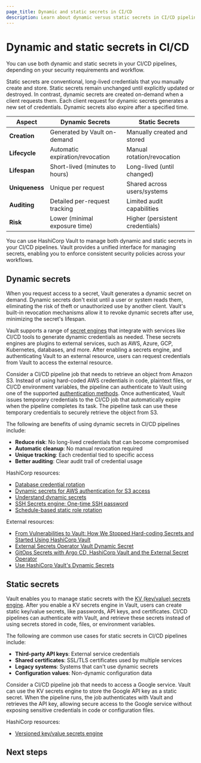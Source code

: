 ```yaml
---
page_title: Dynamic and static secrets in CI/CD
description: Learn about dynamic versus static secrets in CI/CD pipelines.
---
```


# Dynamic and static secrets in CI/CD

You can use both dynamic and static secrets in your CI/CD pipelines, depending on your security requirements and workflow.

Static secrets are conventional, long-lived credentials that you manually create and store. Static secrets remain unchanged until explicitly updated or destroyed. In contrast, dynamic secrets are created on-demand when a client requests them. Each client request for dynamic secrets generates a new set of credentials. Dynamic secrets also expire after a specified time.

| Aspect | Dynamic Secrets | Static Secrets |
|--------|----------------|----------------|
| **Creation** | Generated by Vault on-demand | Manually created and stored |
| **Lifecycle** | Automatic expiration/revocation | Manual rotation/revocation |
| **Lifespan** | Short-lived (minutes to hours) | Long-lived (until changed) |
| **Uniqueness** | Unique per request | Shared across users/systems |
| **Auditing** | Detailed per-request tracking | Limited audit capabilities |
| **Risk** | Lower (minimal exposure time) | Higher (persistent credentials) |

You can use HashiCorp Vault to manage both dynamic and static secrets in your CI/CD pipelines. Vault provides a unified interface for managing secrets, enabling you to enforce consistent security policies across your workflows.

## Dynamic secrets

When you request access to a secret, Vault generates a dynamic secret on demand. Dynamic secrets don't exist until a user or system reads them, eliminating the risk of theft or unauthorized use by another client. Vault's built-in revocation mechanisms allow it to revoke dynamic secrets after use, minimizing the secret's lifespan.

Vault supports a range of [secret engines](/vault/docs/secrets#secrets-engines) that integrate with services like CI/CD tools to generate dynamic credentials as needed. These secrets engines are plugins to external services, such as AWS, Azure, GCP, Kubernetes, databases, and more. After enabling a secrets engine, and authenticating Vault to an external resource, users can request credentials from Vault to access the external resource.

Consider a CI/CD pipeline job that needs to retrieve an object from Amazon S3. Instead of using hard-coded AWS credentials in code, plaintext files, or CI/CD environment variables, the pipeline can authenticate to Vault using one of the supported
[authentication methods](/vault/docs/auth). Once authenticated, Vault issues temporary credentials to the CI/CD job that automatically expire when the pipeline completes its task. The pipeline task can use these temporary credentials to securely retrieve the object from S3.

The following are benefits of using dynamic secrets in CI/CD pipelines include:

- **Reduce risk**: No long-lived credentials that can become compromised
- **Automatic cleanup**: No manual revocation required
- **Unique tracking**: Each credential tied to specific access
- **Better auditing**: Clear audit trail of credential usage

HashiCorp resources:

- [Database credential rotation](/vault/tutorials/db-credentials)
- [Dynamic secrets for AWS authentication for S3 access](/vault/tutorials/db-credentials/database-secrets)
- [Understand dynamic secrets](/vault/tutorials/get-started/understand-static-dynamic-secrets)
- [SSH Secrets engine: One-time SSH password](/vault/tutorials/secrets-management/ssh-otp)
- [Schedule-based static role rotation](/vault/docs/secrets/databases#schedule-based-static-role-rotation)

External resources:

- [From Vulnerabilities to Vault: How We Stopped Hard-coding Secrets and Started Using HashiCorp Vault](https://journal.hexmos.com/how-to-use-hashicorp-vault/)
- [External Secrets Operator Vault Dynamic Secret](https://external-secrets.io/latest/api/generator/vault/)
- [GitOps Secrets with Argo CD, HashiCorp Vault and the External Secret Operator](https://codefresh.io/blog/gitops-secrets-with-argo-cd-hashicorp-vault-and-the-external-secret-operator/)
- [Use HashiCorp Vault's Dynamic Secrets](https://www.cockroachlabs.com/docs/stable/vault-db-secrets-tutorial)

## Static secrets

Vault enables you to manage static secrets with the [KV (key/value) secrets engine](/vault/docs/secrets/kv). After you enable a KV secrets engine in Vault, users can create static key/value secrets, like passwords, API keys, and certificates. CI/CD pipelines can authenticate with Vault, and retrieve these secrets instead of using secrets stored in code, files, or environment variables.

The following are common use cases for static secrets in CI/CD pipelines include:

- **Third-party API keys**: External service credentials
- **Shared certificates**: SSL/TLS certificates used by multiple services
- **Legacy systems**: Systems that can't use dynamic secrets
- **Configuration values**: Non-dynamic configuration data

Consider a CI/CD pipeline job that needs to access a Google service. Vault can use the KV secrets engine to store the Google API key as a static secret. When the pipeline runs, the job authenticates with Vault and retrieves the API key, allowing secure access to the Google service without exposing sensitive credentials in code or configuration files.

HashiCorp resources:

- [Versioned key/value secrets engine](/vault/tutorials/secrets-management/versioned-kv)

## Next steps